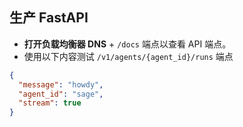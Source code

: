 ## 生产 FastAPI

- **打开负载均衡器 DNS** + `/docs` 端点以查看 API 端点。
- 使用以下内容测试 `/v1/agents/{agent_id}/runs` 端点

```json
{
  "message": "howdy",
  "agent_id": "sage",
  "stream": true
}
```
